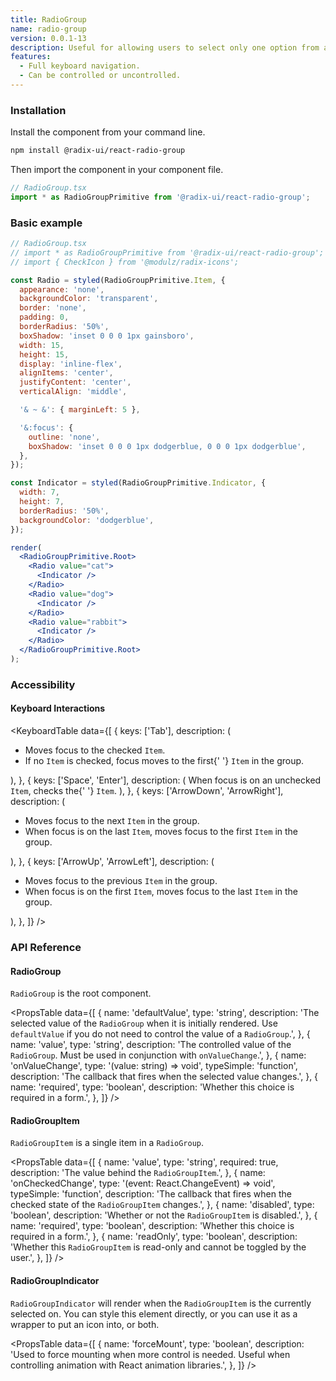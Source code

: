 ```yaml
---
title: RadioGroup
name: radio-group
version: 0.0.1-13
description: Useful for allowing users to select only one option from a set.
features:
  - Full keyboard navigation.
  - Can be controlled or uncontrolled.
---
```


### Installation

Install the component from your command line.

```bash
npm install @radix-ui/react-radio-group
```

Then import the component in your component file.

```jsx
// RadioGroup.tsx
import * as RadioGroupPrimitive from '@radix-ui/react-radio-group';
```

### Basic example

```jsx live manual
// RadioGroup.tsx
// import * as RadioGroupPrimitive from '@radix-ui/react-radio-group';
// import { CheckIcon } from '@modulz/radix-icons';

const Radio = styled(RadioGroupPrimitive.Item, {
  appearance: 'none',
  backgroundColor: 'transparent',
  border: 'none',
  padding: 0,
  borderRadius: '50%',
  boxShadow: 'inset 0 0 0 1px gainsboro',
  width: 15,
  height: 15,
  display: 'inline-flex',
  alignItems: 'center',
  justifyContent: 'center',
  verticalAlign: 'middle',

  '& ~ &': { marginLeft: 5 },

  '&:focus': {
    outline: 'none',
    boxShadow: 'inset 0 0 0 1px dodgerblue, 0 0 0 1px dodgerblue',
  },
});

const Indicator = styled(RadioGroupPrimitive.Indicator, {
  width: 7,
  height: 7,
  borderRadius: '50%',
  backgroundColor: 'dodgerblue',
});

render(
  <RadioGroupPrimitive.Root>
    <Radio value="cat">
      <Indicator />
    </Radio>
    <Radio value="dog">
      <Indicator />
    </Radio>
    <Radio value="rabbit">
      <Indicator />
    </Radio>
  </RadioGroupPrimitive.Root>
);
```

### Accessibility

#### Keyboard Interactions

<KeyboardTable
  data={[
    {
      keys: ['Tab'],
      description: (
        <ul>
          <li>
            Moves focus to the checked <Code>Item</Code>.
          </li>
          <li>
            If no <Code>Item</Code> is checked, focus moves to the first{' '}
            <Code>Item</Code> in the group.
          </li>
        </ul>
      ),
    },
    {
      keys: ['Space', 'Enter'],
      description: (
        <span>
          When focus is on an unchecked <Code>Item</Code>, checks the{' '}
          <Code>Item</Code>.
        </span>
      ),
    },
    {
      keys: ['ArrowDown', 'ArrowRight'],
      description: (
        <ul>
          <li>
            Moves focus to the next <Code>Item</Code> in the group.
          </li>
          <li>
            When focus is on the last <Code>Item</Code>, moves focus to the
            first <Code>Item</Code> in the group.
          </li>
        </ul>
      ),
    },
    {
      keys: ['ArrowUp', 'ArrowLeft'],
      description: (
        <ul>
          <li>
            Moves focus to the previous <Code>Item</Code> in the group.
          </li>
          <li>
            When focus is on the first <Code>Item</Code>, moves focus to the
            last <Code>Item</Code> in the group.
          </li>
        </ul>
      ),
    },
  ]}
/>

### API Reference

#### RadioGroup

`RadioGroup` is the root component.

<PropsTable
  data={[
    {
      name: 'defaultValue',
      type: 'string',
      description:
        'The selected value of the `RadioGroup` when it is initially rendered. Use `defaultValue` if you do not need to control the value of a `RadioGroup`.',
    },
    {
      name: 'value',
      type: 'string',
      description:
        'The controlled value of the `RadioGroup`. Must be used in conjunction with `onValueChange`.',
    },
    {
      name: 'onValueChange',
      type: '(value: string) => void',
      typeSimple: 'function',
      description: 'The callback that fires when the selected value changes.',
    },
    {
      name: 'required',
      type: 'boolean',
      description: 'Whether this choice is required in a form.',
    },
  ]}
/>

#### RadioGroupItem

`RadioGroupItem` is a single item in a `RadioGroup`.

<PropsTable
  data={[
    {
      name: 'value',
      type: 'string',
      required: true,
      description: 'The value behind the `RadioGroupItem`.',
    },
    {
      name: 'onCheckedChange',
      type: '(event: React.ChangeEvent<HTMLInputElement>) => void',
      typeSimple: 'function',
      description:
        'The callback that fires when the checked state of the `RadioGroupItem` changes.',
    },
    {
      name: 'disabled',
      type: 'boolean',
      description: 'Whether or not the `RadioGroupItem` is disabled.',
    },
    {
      name: 'required',
      type: 'boolean',
      description: 'Whether this choice is required in a form.',
    },
    {
      name: 'readOnly',
      type: 'boolean',
      description:
        'Whether this `RadioGroupItem` is read-only and cannot be toggled by the user.',
    },
  ]}
/>

#### RadioGroupIndicator

`RadioGroupIndicator` will render when the `RadioGroupItem` is the currently selected on. You can style this element directly, or you can use it as a wrapper to put an icon into, or both.

<PropsTable
  data={[
    {
      name: 'forceMount',
      type: 'boolean',
      description:
        'Used to force mounting when more control is needed. Useful when controlling animation with React animation libraries.',
    },
  ]}
/>
